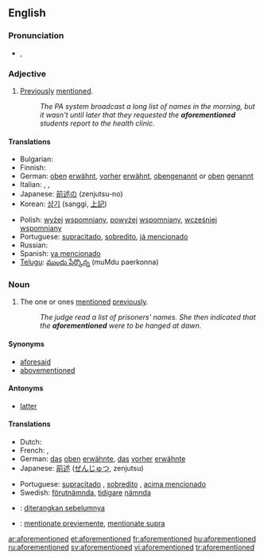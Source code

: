 ==English==

===Pronunciation===
* {{a|UK}} {{IPA|/əˌfoː(ɹ)ˈmɛn.ʃənd/}}, {{SAMPA|/@%fo:(r)"mEn.S@nd/}}

===Adjective===
{{en-adj|-}}

# [[previously|Previously]] [[mention]]ed.
#: ''The PA system broadcast a long list of names in the morning, but it wasn't until later that they requested the '''aforementioned''' students report to the health clinic.''

====Translations====
{{trans-top|previously mentioned}}
* Bulgarian: {{t|bg|гореспоменат|sc=Cyrl}}
* Finnish: {{t-|fi|edellä mainittu}}
* German: [[oben]] [[erwähnt]], [[vorher]] [[erwähnt]], [[obengenannt]] or [[oben]] [[genannt]]
* Italian: {{t+|it|suddetto|m}}, {{t-|it|suddetta|f}}, {{t-|it|sopraccennato}}
* Japanese: [[前述の]] (zenjutsu-no)
* Korean: [[상기]] (sanggi, [[上記]])
{{trans-mid}}
* Polish: [[wyżej]] [[wspomniany]], [[powyżej]] [[wspomniany]], [[wcześniej]] [[wspomniany]]
* Portuguese: [[supracitado]], [[sobredito]], [[já mencionado]]
* Russian: {{t|ru|вышеупомянутый|tr=vyšeupom'ánutyj|sc=Cyrl}}
* Spanish: [[ya mencionado]]
* [[Telugu]]: [[ముందు పేర్కొన్న]] (muMdu paerkonna)
{{trans-bottom}}

===Noun===
{{en-noun|-}}

# {{uncountable}} The one or ones [[mention]]ed [[previously]].
#: ''The judge read a list of prisoners' names.  She then indicated that the '''aforementioned''' were to be hanged at dawn.''

====Synonyms====
* [[aforesaid]]
* [[abovementioned]]

====Antonyms====
* [[latter]]

====Translations====
{{trans-top|one or ones mentioned previously}}
* Dutch: {{t|nl|eerder vernoemde}}
* French: {{t+|fr|suscité}},  {{t|fr|ledit}}
* German: [[das]] [[oben]] [[erwähnte]], [[das]] [[vorher]] [[erwähnte]]
* Japanese: [[前述]] ([[ぜんじゅつ]], zenjutsu)
{{trans-mid}}
* Portuguese: [[supracitado]] {{m}}, [[sobredito]] {{m}}, [[acima mencionado]] {{m}}
* Swedish: [[förutnämnda]], [[tidigare]] [[nämnda]]
{{trans-bottom}}

{{checktrans}}
* {{ttbc|Indonesian}}: [[diterangkan sebelumnya]]
* {{ttbc|Interlingua}}: [[mentionate previemente]], [[mentionate supra]]

[[ar:aforementioned]]
[[et:aforementioned]]
[[fr:aforementioned]]
[[hu:aforementioned]]
[[ru:aforementioned]]
[[sv:aforementioned]]
[[vi:aforementioned]]
[[tr:aforementioned]]